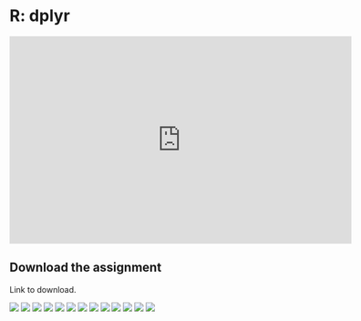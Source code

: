 # R: dplyr

<iframe width="600" height="364" src="https://www.youtube.com/embed/HJTaCO8EXTc" title="Lab 3" frameborder="0" allow="accelerometer; autoplay; clipboard-write; encrypted-media; gyroscope; picture-in-picture; web-share" allowfullscreen></iframe>

## Download the assignment

Link to download.

![](tidyverse_zine/Learning the Tidyverse-27.jpg)
![](tidyverse_zine/Learning the Tidyverse-28.jpg)
![](tidyverse_zine/Learning the Tidyverse-29.jpg)
![](tidyverse_zine/Learning the Tidyverse-30.jpg)
![](tidyverse_zine/Learning the Tidyverse-31.jpg)
![](tidyverse_zine/Learning the Tidyverse-32.jpg)
![](tidyverse_zine/Learning the Tidyverse-33.jpg)
![](tidyverse_zine/Learning the Tidyverse-34.jpg)
![](tidyverse_zine/Learning the Tidyverse-35.jpg)
![](tidyverse_zine/Learning the Tidyverse-36.jpg)
![](tidyverse_zine/Learning the Tidyverse-37.jpg)
![](tidyverse_zine/Learning the Tidyverse-38.jpg)
![](tidyverse_zine/Learning the Tidyverse-39.jpg)
